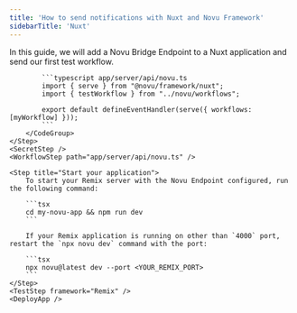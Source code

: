 ```yaml
---
title: 'How to send notifications with Nuxt and Novu Framework'
sidebarTitle: 'Nuxt'
---
```



In this guide, we will add a Novu Bridge Endpoint to a Nuxt application and send our first test workflow.

<Steps>
    <LocalStudio />
    <PackagesStep />
    <Step title="Add a Novu API Endpoint">
        <CodeGroup>

            ```typescript app/server/api/novu.ts
            import { serve } from "@novu/framework/nuxt";
            import { testWorkflow } from "../novu/workflows";

            export default defineEventHandler(serve({ workflows: [myWorkflow] }));
            ```
        </CodeGroup>
    </Step>
    <SecretStep />
    <WorkflowStep path="app/server/api/novu.ts" />

    <Step title="Start your application">
        To start your Remix server with the Novu Endpoint configured, run the following command:

        ```tsx
        cd my-novu-app && npm run dev
        ```

        If your Remix application is running on other than `4000` port, restart the `npx novu dev` command with the port:

        ```tsx
        npx novu@latest dev --port <YOUR_REMIX_PORT>
        ```
    </Step>
    <TestStep framework="Remix" />
    <DeployApp />
</Steps>

<NextStepsStep />
